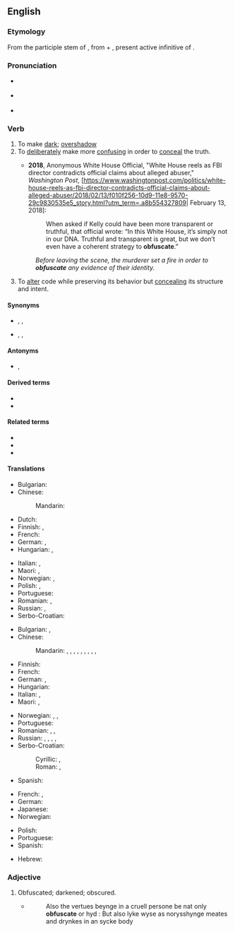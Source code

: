 ==English==
{{was wotd|2007|July|6}}

===Etymology===
{{root|en|ine-pro|*dʰewh₂-}}
From the participle stem of {{bor|en|LL.|obfuscāre}}, from {{der|en|la|ob-}} + {{m|la|fuscāre}}, present active infinitive of {{m|la|fuscō||I darken}}.

===Pronunciation===
* {{a|UK}} {{IPA|en|/ˈɒbfʌskeɪt/|/ˈɒbfəskeɪt/}}
* {{a|US}} {{IPA|en|/ˈɑːbfʌskeɪt/|/ˈɑːbfəskeɪt/}}
* {{audio|en|en-us-obfuscate.ogg|Audio (US)}}

===Verb===
{{en-verb}}

# To make [[dark]]; [[overshadow]]
# To [[deliberately]] make more [[confusing]] in order to [[conceal]] the truth.
#: {{ux|en|'''obfuscate''' facts}}
#* '''2018''', Anonymous White House Official, "White House reels as FBI director contradicts official claims about alleged abuser," ''Washington Post'', [https://www.washingtonpost.com/politics/white-house-reels-as-fbi-director-contradicts-official-claims-about-alleged-abuser/2018/02/13/f010f256-10d9-11e8-9570-29c9830535e5_story.html?utm_term=.a8b554327809| February 13, 2018]:
#*: When asked if Kelly could have been more transparent or truthful, that official wrote: “In this White House, it’s simply not in our DNA. Truthful and transparent is great, but we don’t even have a coherent strategy to '''obfuscate'''.”
#:''Before leaving the scene, the murderer set a fire in order to '''obfuscate''' any evidence of their identity.''
# {{lb|en|computing}} To [[alter]] code while preserving its behavior but [[conceal]]ing its structure and intent.
#: {{ux|en|We need to '''obfuscate''' these classes before we ship the final release.}}

====Synonyms====
* {{sense|to make dark}} {{l|en|darken}}, {{l|en|eclipse}}, {{l|en|overshadow}}
* {{sense|to deliberately make more confusing}} {{l|en|confuse}}, {{l|en|muddle}}, {{l|en|obscure}}

====Antonyms====
* {{sense|to deliberately make less confusing}} {{l|en|explain}}, {{l|en|simplify}}

====Derived terms====
* {{l|en|obfuscatable}}
* {{l|en|unobfuscatable}}

====Related terms====
* {{l|en|obfuscation}}
* {{l|en|obfuscatory}}
* {{l|en|obfuscous}}

====Translations====
{{trans-top|make dark}}
* Bulgarian: {{t+|bg|замъглявам}}
* Chinese:
*: Mandarin: {{t|cmn|弄暗|tr=nòng'àn|sc=Hani}}
* Dutch: {{t+|nl|verduisteren}}
* Finnish: {{t+|fi|varjostaa}}, {{t|fi|pimentää}}
* French: {{t+|fr|obscurcir}}
* German: {{t+|de|verfinstern}}, {{t+|de|verdunkeln}}
* Hungarian: {{t+|hu|elhomályosít}}, {{t+|hu|elsötétít}}
{{trans-mid}}
* Italian: {{t+|it|ottenebrare}}, {{t+|it|offuscare}}
* Maori: {{t|mi|whakauriuri}}, {{t|mi|whakapōuri}}
* Norwegian: {{t|no|formørke}}, {{t|no|overskygge}}
* Polish: {{t+|pl|zaciemniać}}, {{t+|pl|zaciemnić}}
* Portuguese: {{t+|pt|ofuscar}}
* Romanian: {{t+|ro|întuneca}}, {{t+|ro|umbri}}
* Russian: {{t+|ru|затемня́ть|impf}}, {{t+|ru|затемни́ть|pf}}
* Serbo-Croatian: {{t+|sh|zatamniti}}
{{trans-bottom}}

{{trans-top|make confusing}}
* Bulgarian: {{t+|bg|обърквам}}, {{t+|bg|смущавам}}
* Chinese:
*: Mandarin: {{t+|cmn|混淆|tr=hùnxiáo|sc=Hani}}, {{t+|cmn|弄亂|sc=Hani}}, {{t+|cmn|弄乱|tr=nòngluàn|sc=Hani}}, {{t+|cmn|搞亂|sc=Hani}}, {{t+|cmn|搞乱|tr=gǎoluàn|sc=Hani}}, {{t-check|cmn|[[使]][[模糊]]|tr=shǐ móhu|sc=Hani}}, {{t-check|cmn|[[使]][[混亂]]|sc=Hani}}, {{t-check|cmn|[[使]][[混乱]]|tr=shǐ hùnluàn|sc=Hani}}, {{t-check|cmn|[[使]][[糊塗]]|sc=Hani}}, {{t-check|cmn|[[使]][[糊涂]]|tr=shǐ hútu|sc=Hani}}
* Finnish: {{t+|fi|peittää}}
* French: {{t+|fr|embrouiller}}
* German: {{t+|de|verdunkeln}}, {{t+|de|verschleiern}}
* Hungarian: {{t+|hu|összezavar}}
* Italian: {{t+|it|offuscare}}, {{t+|it|ottenebrare}}
* Maori: {{t|mi|whakakōpekapeka}}, {{t|mi|whakapōhēhē}}
{{trans-mid}}
* Norwegian: {{t|no|forkludre}}, {{t+|no|forvirre}}, {{t|no|tåkelegge}}
* Portuguese: {{t+|pt|ofuscar}}
* Romanian: {{t+|ro|confunda}}, {{t+|ro|încurca}}, {{t+|ro|zăpăci}}
* Russian: {{t+|ru|запу́тывать|impf}}, {{t+|ru|запу́тать|pf}}, {{t+|ru|сбива́ть с то́лку|impf}}, {{t+|ru|сбить с то́лку|pf}}, {{t+|ru|темни́ть|impf}}
* Serbo-Croatian:
*: Cyrillic: {{t|sh|са̀крити}}, {{t|sh|замрљати|}}
*: Roman: {{t+|sh|sàkriti}}, {{t+|sh|zamrljati|}}
* Spanish: {{t+|es|ofuscar}}
{{trans-bottom}}

{{trans-top|alter code}}
* French: {{t+|fr|obscurcir}}, {{t+|fr|occulter}}
* German: {{t|de|obfuskieren}}
* Japanese: {{t|ja|難読化する|tr=なんどくかする, nandokuka suru|sc=Jpan}}
* Norwegian: {{t|no|obfuskere}}
{{trans-mid}}
* Polish: {{t+|pl|zaciemniać}}
* Portuguese: {{t+|pt|ofuscar}}
* Spanish: {{t+|es|ofuscar}}
{{trans-bottom}}

{{checktrans-top}}
* Hebrew: {{t-check|he|לטשטש|tr=l'tashtesh|sc=Hebr}}
{{trans-mid}}
{{trans-bottom}}

===Adjective===
{{en-adj}}

# {{lb|en|obsolete}} Obfuscated; darkened; obscured.
#* {{RQ:Elyot Governour}}
#*:Also the vertues beynge in a cruell persone be nat only '''obfuscate''' or hyd : But also lyke wyse as norysshynge meates and drynkes in an sycke body